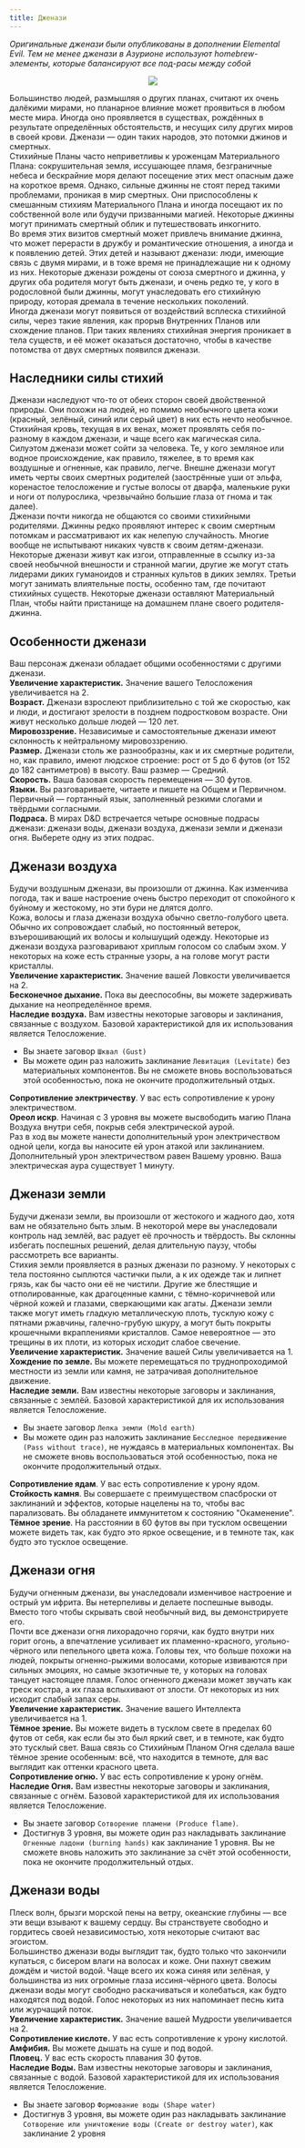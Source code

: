 ```yaml
---
title: Дженази
---
```

_Оригинальные дженази были опубликованы в дополнении Elemental Evil. Тем не менее дженази в Азурионе используют homebrew-элементы, которые балансируют все под-расы между собой_

<p style="text-align: center">
  <img src="https://github.com/i-madness/azurion/blob/master/img/genasi.race.png?raw=true"/>
</p>

Большинство людей, размышляя о других планах, считают их очень далёкими мирами, но планарное влияние может проявиться в любом
месте мира. Иногда оно проявляется в существах, рождённых в результате определённых обстоятельств, и несущих силу других миров
в своей крови. Дженази — один таких народов, это потомки джинов и смертных.  
Стихийные Планы часто неприветливы к уроженцам Материального Плана: сокрушительная земля, иссушающее пламя, безграничные небеса и
бескрайние моря делают посещение этих мест опасным даже на короткое время. Однако, сильные джинны не стоят перед такими проблемами,
проникая в мир смертных. Они приспособлены к смешанным стихиям Материального Плана и иногда посещают их по собственной воле или будучи призванными магией.
Некоторые джинны могут принимать смертный облик и путешествовать инкогнито.  
Во время этих визитов смертный может привлечь внимание джинна, что может перерасти в дружбу и романтические отношения, а иногда и к появлению детей.
Этих детей и называют дженази: люди, имеющие связь с двумя мирами, и в тоже время не принадлежащие ни к одному из них. Некоторые дженази рождены от союза смертного и джинна, у других оба родителя могут быть дженази, и очень редко те, у кого в родословной были джинны, могут унаследовать его стихийную природу, которая дремала в течение нескольких поколений.  
Иногда дженази могут появиться от воздействий всплеска стихийной силы, через такие явления, как прорыв Внутренних Планов или
схождение планов. При таких явлениях стихийная энергия проникает в тела существ, и её может оказаться достаточно, чтобы в
качестве потомства от двух смертных появился дженази.

## Наследники силы стихий
Дженази наследуют что-то от обеих сторон своей двойственной природы. Они похожи на людей, но помимо необычного цвета кожи (красный, зелёный, синий или серый цвет) в них есть нечто необычное. Стихийная кровь, текущая в их венах, может проявлять себя по-разному в каждом дженази, и чаще всего как магическая сила.  
Силуэтом дженази может сойти за человека. Те, у кого земляное или водное происхождение, как правило, тяжелее, в то время как
воздушные и огненные, как правило, легче. Внешне дженази могут иметь черты своих смертных родителей (заострённые уши от эльфа, коренастое телосложение и густые волосы от
дварфа, маленькие руки и ноги от полурослика, чрезвычайно большие глаза от гнома и так далее).  
Дженази почти никогда не общаются со своими стихийными родителями. Джинны редко проявляют интерес к своим смертным потомкам и рассматривают их как нелепую случайность. 
Многие вообще не испытывают никаких чувств к своим детям-дженази.  
Некоторые дженази живут как изгои, отправленные в ссылку из-за своей необычной внешности и странной магии, другие же могут стать лидерами диких гуманоидов и странных культов
в диких землях. Третьи могут занимать влиятельные посты, особенно там, где почитают стихийных существ. Некоторые дженази
оставляют Материальный План, чтобы найти пристанище на домашнем плане своего родителя-джинна.

## Особенности дженази
Ваш персонаж дженази обладает общими особенностями с другими дженази.  
**Увеличение характеристик.** Значение вашего Телосложения увеличивается на 2.  
**Возраст.** Дженази взрослеют приблизительно с той же скоростью, как и люди, и достигают зрелости в позднем подростковом возрасте. Они живут несколько дольше людей — 120 лет.  
**Мировоззрение.** Независимые и самостоятельные дженази имеют склонность к нейтральному мировоззрению.  
**Размер.** Дженази столь же разнообразны, как и их смертные родители, но, как правило, имеют людское строение: рост от 5 до 6 футов (от 152 до 182 сантиметров) в высоту. Ваш размер — Средний.  
**Скорость.** Ваша базовая скорость перемещения — 30 футов.  
**Языки.** Вы разговариваете, читаете и пишете на Общем и Первичном. Первичный — гортанный язык, заполненный резкими слогами и твёрдыми согласными.  
**Подраса.** В мирах D&D встречается четыре основные подрасы дженази: дженази воды, дженази воздуха, дженази земли и дженази огня.
Выберете одну из этих подрас.

## Дженази воздуха
Будучи воздушным дженази, вы произошли от джинна. Как изменчива погода, так и ваше настроение очень быстро переходит от спокойного к буйному и жестокому, но эти бури не длятся долго.  
Кожа, волосы и глаза дженази воздуха обычно светло-голубого цвета. Обычно их сопровождает слабый, но постоянный ветерок, взъерошивающий их волосы и колышущий одежду. Некоторые из дженази воздуха разговаривают хриплым голосом со слабым эхом. У некоторых на коже есть странные узоры, а на голове могут расти кристаллы.  
**Увеличение характеристик.** Значение вашей Ловкости увеличивается на 2.  
**Бесконечное дыхание.** Пока вы дееспособны, вы можете задерживать дыхание на неопределённое время.  
**Наследие воздуха.** Вам известны некоторые заговоры и заклинания, связанные с воздухом. 
Базовой характеристикой для их использования является Телосложение.  
- Вы знаете заговор `Шквал (Gust)`
- Вы можете один раз наложить заклинание `Левитация (Levitate)` без материальных компонентов. Вы не сможете вновь воспользоваться этой особенностью, пока не окончите продолжительный отдых.

**Сопротивление электричеству**. У вас есть сопротивление к урону электричеством.  
**Ореол искр**. Начиная с 3 уровня вы можете высвободить магию Плана Воздуха внутри себя, покрыв себя электрической аурой.  
Раз в ход вы можете нанести дополнительный урон электричеством одной цели, когда вы наносите ей урон атакой или заклинанием.
Дополнительный урон электричеством равен Вашему уровню. Ваша электрическая аура существует 1 минуту.

## Дженази земли
Будучи дженази земли, вы произошли от жестокого и жадного дао, хотя вам не обязательно быть злым. В некоторой мере вы унаследовали контроль над землёй, вас радует её прочность и твёрдость. Вы склонны избегать поспешных решений, делая длительную паузу, чтобы рассмотреть все варианты.  
Стихия земли проявляется в разных дженази по разному. У некоторых с тела постоянно сыплются частички пыли, а к их одежде так и липнет грязь, как бы часто они её не чистили. Другие же блестящие и отполированные, как драгоценные камни, с тёмно-коричневой или чёрной кожей и глазами, сверкающими как агаты. Дженази земли также могут иметь гладкую металлическую плоть, тусклую кожу с пятнами ржавчины, галечно-грубую шкуру, а могут быть покрыты крошечными вкраплениями кристаллов. Самое невероятное — это трещины в их плоти, из которых исходит слабое свечение.  
**Увеличение характеристик.** Значение вашей Силы увеличивается на 1.  
**Хождение по земле.** Вы можете перемещаться по труднопроходимой местности из земли или камня, не затрачивая
дополнительное движение.  
**Наследие земли.** Вам известны некоторые заговоры и заклинания, связанные с землёй. Базовой характеристикой для их использования является Телосложение.  
- Вы знаете заговор `Лепка земли (Mold earth)`
- Вы можете один раз наложить заклинание `Бесследное передвижение (Pass without trace)`, не нуждаясь в материальных компонентах. Вы не сможете вновь воспользоваться этой особенностью, пока не окончите продолжительный отдых.

**Сопротивление ядам**. У вас есть сопротивление к урону ядом.  
**Стойкость камня**. Вы совершаете с преимуществом спасброски от заклинаний и эффектов, которые нацелены на то, чтобы вас парализовать. Вы обладанете иммунитетом к состоянию "Окаменение".  
**Тёмное зрение**. На расстоянии в 60 футов вы при тусклом освещении можете видеть так, как будто это яркое освещение, и в темноте так, как будто это тусклое освещение.

## Дженази огня
Будучи огненным дженази, вы унаследовали изменчивое настроение и острый ум ифрита. Вы нетерпеливы и делаете поспешные выводы. Вместо того чтобы скрывать свой необычный вид, вы демонстрируете его.  
Почти все дженази огня лихорадочно горячи, как будто внутри них горит огонь, а впечатление усиливает их пламенно-красного, угольно-чёрного или пепельного цвета кожа. Головы тех, что больше похожи на людей, покрыты огненно-рыжими волосами, которые извиваются при сильных эмоциях, но самые экзотичные те, у которых на головах танцует настоящее пламя. Голос огненного дженази может звучать как треск костра, а их глаза вспыхивают от злости. От некоторых из них исходит слабый запах серы.  
**Увеличение характеристик.** Значение вашего Интеллекта увеличивается на 1.  
**Тёмное зрение.** Вы можете видеть в тусклом свете в пределах 60 футов от себя, как если бы это был яркий свет, и в темноте, как будто это тусклый свет. Ваша связь со Стихийным Планом Огня сделала ваше тёмное зрение особенным: всё, что находится в темноте, для вас выглядит как оттенки красного цвета.  
**Сопротивление огню.** У вас есть сопротивление к урону огнём.
**Наследие Огня.** Вам известны некоторые заговоры и заклинания, связанные с огнём. Базовой характеристикой для их использования является Телосложение.  
- Вы знаете заговор `Сотворение пламени (Produce flame)`.
- Достигнув 3 уровня, вы можете один раз накладывать заклинание `Огненные ладони (burning hands)` как заклинание 1 уровня.
Вы не сможете вновь наложить это заклинание за счёт этой особенности, пока не окончите продолжительный отдых.  

## Дженази воды
Плеск волн, брызги морской пены на ветру, океанские глубины — все эти вещи взывают к вашему сердцу. Вы странствуете свободно и гордитесь своей независимостью, хотя некоторые считают вас эгоистом.  
Большинство дженази воды выглядит так, будто только что закончили купаться, с бисером влаги на волосах и коже. Они пахнут свежим дождём и чистой водой. Чаще всего их кожа синяя или зелёная, у большинства из них огромные глаза иссиня-чёрного цвета. Волосы дженази воды могут свободно раскачиваться и колебаться, как будто находятся под водой. Голос некоторых из них напоминает песнь кита или журчащий поток.  
**Увеличение характеристик.** Значение вашей Мудрости увеличивается на 2.  
**Сопротивление кислоте.** У вас есть сопротивление к урону кислотой.  
**Амфибия.** Вы можете дышать на суше и под водой.  
**Пловец.** У вас есть скорость плавания 30 футов.  
**Наследие Воды.** Вам известны некоторые заговоры и заклинания, связанные с водой. Базовой характеристикой для их использования является Телосложение.  
- Вы знаете заговор `Формование воды (Shape water)`
- Достигнув 3 уровня, вы можете один раз накладывать заклинание `Сотворение или уничтожение воды (Create or destroy water)`, как заклинание 2 уровня